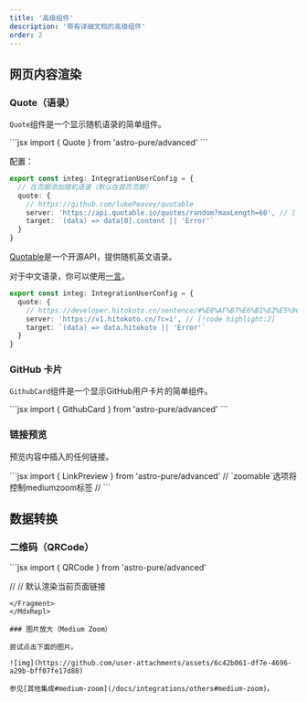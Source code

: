```yaml
---
title: '高级组件'
description: '带有详细文档的高级组件'
order: 2
---
```



## 网页内容渲染

### Quote（语录）

`Quote`组件是一个显示随机语录的简单组件。


<MdxRepl>

<Quote />

<Fragment slot='desc'>
```jsx
import { Quote } from 'astro-pure/advanced'

<Quote />
```
</Fragment>
</MdxRepl>

配置：

```ts title="src/site.config.ts"
export const integ: IntegrationUserConfig = {
  // 在页脚添加随机语录（默认在首页页脚）
  quote: {
    // https://github.com/lukePeavey/quotable
    server: 'https://api.quotable.io/quotes/random?maxLength=60', // [!code highlight:2]
    target: `(data) => data[0].content || 'Error'`
  }
}
```

[Quotable](https://github.com/lukePeavey/quotable)是一个开源API，提供随机英文语录。

对于中文语录，你可以使用[一言](https://developer.hitokoto.cn/sentence/)。

```ts title="src/site.config.ts"
export const integ: IntegrationUserConfig = {
  quote: {
    // https://developer.hitokoto.cn/sentence/#%E8%AF%B7%E6%B1%82%E5%9C%B0%E5%9D%80
    server: 'https://v1.hitokoto.cn/?c=i', // [!code highlight:2]
    target: `(data) => data.hitokoto || 'Error'`
  }
}
```

### GitHub 卡片

`GithubCard`组件是一个显示GitHub用户卡片的简单组件。

<MdxRepl width='80%'>

<GithubCard repo='cworld1/astro-theme-pure' />

<Fragment slot='desc'>
```jsx
import { GithubCard } from 'astro-pure/advanced'

<GithubCard repo='cworld1/astro-theme-pure' />
```
</Fragment>
</MdxRepl>

### 链接预览

预览内容中插入的任何链接。

<MdxRepl width='80%'>

<LinkPreview href='https://www.mozilla.org/en-US/' />
<LinkPreview href='https://www.cloudflare.com/' hideMedia />

<Fragment slot='desc'>
```jsx
import { LinkPreview } from 'astro-pure/advanced'

<LinkPreview href='https://www.cloudflare.com/' />
// `zoomable`选项将控制mediumzoom标签
// <LinkPreview href='https://www.cloudflare.com/' zoomable={false} />
<LinkPreview href='https://www.cloudflare.com/' hideMedia />
```
</Fragment>
</MdxRepl>

## 数据转换

### 二维码（QRCode）

<MdxRepl>

<QRCode
  content='https://github.com/cworld1/astro-theme-pure'
  class='inline-flex max-w-44 p-3 bg-muted rounded-lg border' />

<Fragment slot='desc'>
```jsx
import { QRCode } from 'astro-pure/advanced'

// <QRCode /> // 默认渲染当前页面链接
<QRCode
  content='https://github.com/cworld1/astro-theme-pure'
  class='inline-flex max-w-44 p-3 bg-muted rounded-lg border' />
```
</Fragment>
</MdxRepl>

### 图片放大（Medium Zoom）

尝试点击下面的图片。

![img](https://github.com/user-attachments/assets/6c42b061-df7e-4696-a29b-bff07fe17d88)

参见[其他集成#medium-zoom](/docs/integrations/others#medium-zoom)。
